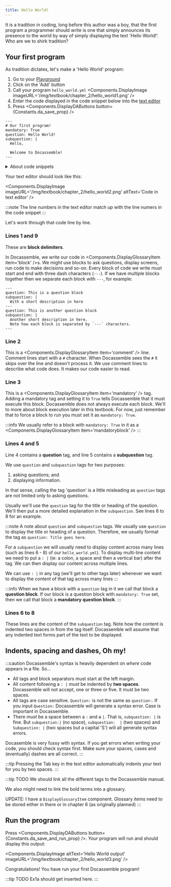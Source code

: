 ```yaml
---
title: Hello World!
---
```


It is a tradition in coding, long before this author was a boy, that the first program a programmer should write is
one that simply announces its presence to the world by way of simply displaying the text 'Hello World!'.
Who are we to shirk tradition?

## Your first program
As tradition dictates, let's make a 'Hello World' program:

1. Go to your [Playground](/docs/textbook/chapter_1/00-30#the-playground)
1. Click on the 'Add' button
1. Call your program `hello_world.yml`
<Components.DisplayImage imageURL='/img/textbook/chapter_2/hello_world1.png' />
1. Enter the code displayed in the code snippet below into the [text editor](/docs/textbook/chapter_1/00-30#3-text-editor)
1. Press <Components.DisplayDAButtons button={Constants.da_save_prop} />

```docassemble title="hello_world.yml" showLineNumbers
---
# Our first program!
mandatory: True
question: Hello World!
subquestion: |
  Hello,

  Welcome to Docassemble!
---
```
<details>
    <summary>About code snippets</summary>
We use code snippets extensively in this textbook to display code.  A code snippet 
comes with some useful features:

1. There are line numbers down the left side.  We will use these line numbers to explain where we are in the code.  Line numbers are also useful as a check to ensure you've typed code
into the text editor correctly.  Just check the line numbers match up.
1. If you hover your mouse over the top right of the code block a 'Copy' button will appear.  Use this to copy code in the code block into the text editor (or anywhere else for that matter)

<Components.DisplayImage imageURL='/img/textbook/chapter_2/code_block1.png' />
</details>

Your text editor should look like this:

<Components.DisplayImage imageURL='/img/textbook/chapter_2/hello_world2.png' altText='Code in text editor' />

:::note
The line numbers in the text editor match up with the line numers in the
code snippet
:::
<p></p>
Let's work through that code line by line.

### Lines 1 and 9
These are **block delimiters**.

In Docassemble, we write our code in <Components.DisplayGlossaryItem item='block' />s.  We might use blocks to ask questions, display screens,
run code to make decisions and so-on. Every block of code we write must start and end with three dash characters (`---`).
If we have multiple blocks together then we separate each block with `---`, for example:
```docassemble
---
question: This is a question block
subquestion: |
  With a short description in here
---
question: This is another question block
subquestion: |
  Another short description in here.
  Note how each block is separated by `---` characters.
---
```

### Line 2
This is a <Components.DisplayGlossaryItem item='comment' /> line.  Comment lines start with a `#` character.  When Docassemble
sees the `#` it skips over the line and doesn't process it.  We use comment lines to describe
what code does.  It makes our code easier to read.

### Line 3
This is a <Components.DisplayGlossaryItem item='mandatory' /> tag. Adding a mandatory tag and setting it to `True` tells Docassemble that it
must execute this block.  Docassemble does not always execute each block.  We'll to more about block execution
later in this textbook.  For now, just remember that to force a block to run you must set it as
`mandatory: True`.

:::info
We usually refer to a block with `mandatory: True` in it as a <Components.DisplayGlossaryItem item='mandatoryblock' />
:::

### Lines 4 and 5
Line 4 contains a **question** tag, and line 5 contains a **subquestion** tag.

We use `question` and `subquestion` tags for two purposes:
1. asking questions; and
1. displaying information.

In that sense, calling the tag 'question' is a little misleading as `question` tags
are not limited only to asking questions.

Usually we'll use the `question` tag for the title or heading of the question.  We'll then
put a more detailed explanation in the `subquestion`.  See  lines 6 to 8 for an example.

:::note A note about `question` and `subquestion` tags.
We usually use `question` to display the title or heading of a question.  Therefore, we usually
format the tag as `question: Title goes here`.

For a `subquestion` we will usually need to display content across many lines (such as lines 6 - 8) of
our `hello_world.yml`).  To display multi-line content we need to put a `: |` (ie: a colon, a space and then
a vertical bar) after the tag.  We can then display our content across multiple lines.

We can use `: |` in any tag (we'll get to other tags later) whenever we want to display
the content of that tag across many lines
:::

:::info 
When we have a block with a `question` tag in it we call that block a **question block**.  If
our block is a question block with `mandatory: True` set, then we call that block a 
**mandatory question block**.
:::

### Lines 6 to 8
These lines are the content of the `subquestion` tag.  Note how the content is indented
two spaces in from the tag itself.  Docassemble will assume that any indented text forms
part of the text to be displayed. 

## Indents, spacing and dashes, Oh my!
:::caution
Docassemble's syntax is heavily dependent on *where* code appears in a file. So...

* All tags and block separators must start at the left margin.
* All content following a `: |` *must* be indented by **two spaces**.  Docassemble
will not accept, one or three or five.  It must be two spaces.
* All tags are case sensitive.  `Question:` is not the same as `question:`.  If you input
`Question:` Docassemble will generate a syntax error.  Case is important in Docassemble.
* There *must* be a space between a `:` and a `|`.  That is, `subquestion: |` is fine.  But
`subquestion:|` (no space), `subquestion:  |` (two spaces) and `Subquestion: |`
(two spaces but a capital 'S') will all generate syntax errors.

Docasemble is very fussy with syntax.  If you get errors when writing your code, you 
should check syntax first.  Make sure your spaces, cases and (eventually) dashes are
all correct.
:::

:::tip
Pressing the Tab key in the text editor automatically indents your text for you
by two spaces.
:::

:::tip TODO
We should link all the different tags to the Docassemble manual.

We also might need to link the bold terms into a glossary.

UPDATE: I have a `DisplayGlossaryItem` component.  Glossary items need to
be stored either in there or in chapter 6 (as originally planned)
:::
## Run the program

Press <Components.DisplayDAButtons button={Constants.da_save_and_run_prop} />. Your program
will run and should display this output:

<Components.DisplayImage altText='Hello World output' imageURL='/img/textbook/chapter_2/hello_world3.png' />

Congratulations! You have run your first Docassemble program!

:::tip TODO
Ex1a should get inserted here.
:::